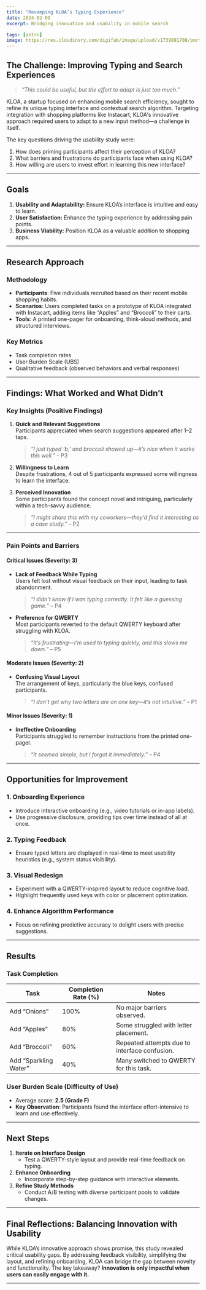 ```yaml
---
title: "Revamping KLOA’s Typing Experience"
date: 2024-02-09
excerpt: Bridging innovation and usability in mobile search

tags: [astro]
image: https://res.cloudinary.com/digifab/image/upload/v1739881708/portfolio/kloa-home_swgwfk.gif
---
```


## **The Challenge: Improving Typing and Search Experiences**

> _“This could be useful, but the effort to adapt is just too much.”_

KLOA, a startup focused on enhancing mobile search efficiency, sought to refine its unique typing interface and contextual search algorithm. Targeting integration with shopping platforms like Instacart, KLOA's innovative approach required users to adapt to a new input method—a challenge in itself.

The key questions driving the usability study were:

1. How does priming participants affect their perception of KLOA?
2. What barriers and frustrations do participants face when using KLOA?
3. How willing are users to invest effort in learning this new interface?

---

## **Goals**

1. **Usability and Adaptability:** Ensure KLOA’s interface is intuitive and easy to learn.
2. **User Satisfaction:** Enhance the typing experience by addressing pain points.
3. **Business Viability:** Position KLOA as a valuable addition to shopping apps.

---

## **Research Approach**

### **Methodology**

- **Participants**: Five individuals recruited based on their recent mobile shopping habits.
- **Scenarios**: Users completed tasks on a prototype of KLOA integrated with Instacart, adding items like “Apples” and “Broccoli” to their carts.
- **Tools**: A printed one-pager for onboarding, think-aloud methods, and structured interviews.

### **Key Metrics**

- Task completion rates
- User Burden Scale (UBS)
- Qualitative feedback (observed behaviors and verbal responses)

---

## **Findings: What Worked and What Didn’t**

### **Key Insights (Positive Findings)**

1. **Quick and Relevant Suggestions**  
   Participants appreciated when search suggestions appeared after 1–2 taps.

   > _“I just typed ‘b,’ and broccoli showed up—it’s nice when it works this well.”_ – P3

2. **Willingness to Learn**  
   Despite frustrations, 4 out of 5 participants expressed some willingness to learn the interface.

3. **Perceived Innovation**  
   Some participants found the concept novel and intriguing, particularly within a tech-savvy audience.
   > _“I might share this with my coworkers—they’d find it interesting as a case study.”_ – P2

---

### **Pain Points and Barriers**

#### **Critical Issues (Severity: 3)**

- **Lack of Feedback While Typing**  
  Users felt lost without visual feedback on their input, leading to task abandonment.

  > _“I didn’t know if I was typing correctly. It felt like a guessing game.”_ – P4

- **Preference for QWERTY**  
  Most participants reverted to the default QWERTY keyboard after struggling with KLOA.
  > _“It’s frustrating—I’m used to typing quickly, and this slows me down.”_ – P5

#### **Moderate Issues (Severity: 2)**

- **Confusing Visual Layout**  
  The arrangement of keys, particularly the blue keys, confused participants.
  > _“I don’t get why two letters are on one key—it’s not intuitive.”_ – P1

#### **Minor Issues (Severity: 1)**

- **Ineffective Onboarding**  
  Participants struggled to remember instructions from the printed one-pager.
  > _“It seemed simple, but I forgot it immediately.”_ – P4

---

## **Opportunities for Improvement**

### **1. Onboarding Experience**

- Introduce interactive onboarding (e.g., video tutorials or in-app labels).
- Use progressive disclosure, providing tips over time instead of all at once.

### **2. Typing Feedback**

- Ensure typed letters are displayed in real-time to meet usability heuristics (e.g., system status visibility).

### **3. Visual Redesign**

- Experiment with a QWERTY-inspired layout to reduce cognitive load.
- Highlight frequently used keys with color or placement optimization.

### **4. Enhance Algorithm Performance**

- Focus on refining predictive accuracy to delight users with precise suggestions.

---

## **Results**

### **Task Completion**

| Task                  | Completion Rate (%) | Notes                                         |
| --------------------- | ------------------- | --------------------------------------------- |
| Add “Onions”          | 100%                | No major barriers observed.                   |
| Add “Apples”          | 80%                 | Some struggled with letter placement.         |
| Add “Broccoli”        | 60%                 | Repeated attempts due to interface confusion. |
| Add “Sparkling Water” | 40%                 | Many switched to QWERTY for this task.        |

### **User Burden Scale (Difficulty of Use)**

- Average score: **2.5 (Grade F)**
- **Key Observation**: Participants found the interface effort-intensive to learn and use effectively.

---

## **Next Steps**

1. **Iterate on Interface Design**
   - Test a QWERTY-style layout and provide real-time feedback on typing.
2. **Enhance Onboarding**
   - Incorporate step-by-step guidance with interactive elements.
3. **Refine Study Methods**
   - Conduct A/B testing with diverse participant pools to validate changes.

---

## **Final Reflections: Balancing Innovation with Usability**

While KLOA’s innovative approach shows promise, this study revealed critical usability gaps. By addressing feedback visibility, simplifying the layout, and refining onboarding, KLOA can bridge the gap between novelty and functionality. The key takeaway? **Innovation is only impactful when users can easily engage with it.**

---
